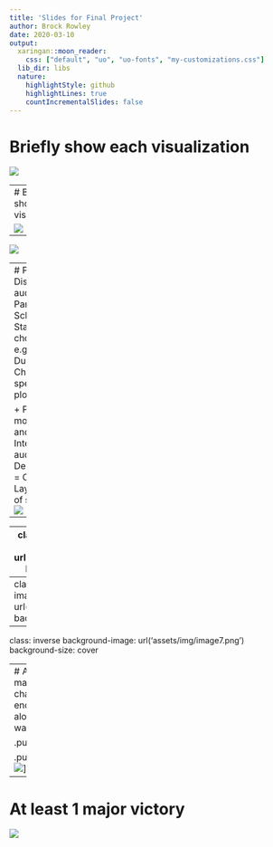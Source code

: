 ```yaml
---
title: 'Slides for Final Project'
author: Brock Rowley
date: 2020-03-10
output:
  xaringan::moon_reader:
    css: ["default", "uo", "uo-fonts", "my-customizations.css"]
  lib_dir: libs
  nature:
    highlightStyle: github
    highlightLines: true
    countIncrementalSlides: false
---
```

#  Briefly show each visualization 

![](assets/img/image2.png)

---
#  Briefly show each visualization 

![](assets/img/image3.png)

---

![](assets/img/image4.png)

---
#  Pick 1 and Discuss:Intended audience = ODE, Participating Schools, Other States. Design choices, e.g. Colors = DucksLayout Choice of specific type of plot = Geospatial 

+ Pick one, go more in-depth, and discuss:
+ Intended audience =	Design choices =		Colors =		Layout =		Choice of specific plot =
![](assets/img/image2.png)

---

---
class: inverse
background-image: url('assets/img/image6.png')
background-size: cover

---
class: inverse
background-image: url('assets/img/image5.png')
background-size: cover

---
class: inverse
background-image: url('assets/img/image7.png')
background-size: cover


---
#  At least 1 major challenge encountered along the way 

.pull-left[![](assets/img/image9.png)]

.pull-right[![](assets/img/image8.png)]

---
#  At least 1 major victory 

![](assets/img/image10.png)
